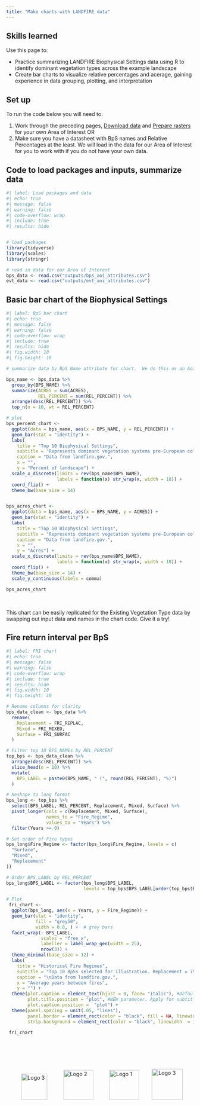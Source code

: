 ```yaml
---
title: "Make charts with LANDFIRE data"
---
```




## Skills learned

Use this page to:

- Practice summarizing LANDFIRE Biophysical Settings data using R to identify dominant vegetation types across the example landscape
- Create bar charts to visualize relative percentages and acerage, gaining experience in data grouping, plotting, and interpretation

## Set up

To run the code below you will need to:

1. Work through the preceding pages, [Download data](docs/download.html){target="blank"} and [Prepare rasters](docs/prep_rasters.html){target="blank"} for your own Area of Interest OR
2. Make sure you have a datasheet with BpS names and Relative Percentages at the least. We will load in the data for our Area of Interest for you to work with if you do not have your own data.



## Code to load packages and inputs, summarize data

```r
#| label: Load packages and data
#| echo: true
#| message: false
#| warning: false
#| code-overflow: wrap
#| include: true
#| results: hide


# load packages
library(tidyverse)
library(scales)
library(stringr)

# read in data for our Area of Interest
bps_data <- read.csv("outputs/bps_aoi_attributes.csv")
evt_data <- read.csv("outputs/evt_aoi_attributes.csv")

```



## Basic bar chart of the Biophysical Settings

```r
#| label: BpS bar chart
#| echo: true
#| message: false
#| warning: false
#| code-overflow: wrap
#| include: true
#| results: hide
#| fig.width: 10
#| fig.height: 10

# summarize data by BpS Name attribute for chart.  We do this as an AoI may have multiple variants if it crosses multiple Map Zones. We also limit output dataframe to the top 10 BpSs.  Customize as needed!

bps_name <- bps_data %>%
  group_by(BPS_NAME) %>%
  summarize(ACRES = sum(ACRES),
            REL_PERCENT = sum(REL_PERCENT)) %>%
  arrange(desc(REL_PERCENT)) %>%
  top_n(n = 10, wt = REL_PERCENT)

# plot
bps_percent_chart <- 
  ggplot(data = bps_name, aes(x = BPS_NAME, y = REL_PERCENT)) + 
  geom_bar(stat = "identity") +
  labs(
    title = "Top 10 Biophysical Settings",
    subtitle = "Represents dominant vegetation systems pre-European colonization",
    caption = "Data from landfire.gov.",
    x = "",
    y = "Percent of landscape") +
  scale_x_discrete(limits = rev(bps_name$BPS_NAME),
                   labels = function(x) str_wrap(x, width = 18)) +
  coord_flip() +
  theme_bw(base_size = 14)


bps_acres_chart <-
  ggplot(data = bps_name, aes(x = BPS_NAME, y = ACRES)) + 
  geom_bar(stat = "identity") +
  labs(
    title = "Top 10 Biophysical Settings",
    subtitle = "Represents dominant vegetation systems pre-European colonization",
    caption = "Data from landfire.gov.",
    x = "",
    y = "Acres") +
  scale_x_discrete(limits = rev(bps_name$BPS_NAME),
                   labels = function(x) str_wrap(x, width = 18)) +
  coord_flip() +
  theme_bw(base_size = 14) +
  scale_y_continuous(labels = comma)

bps_acres_chart

```

<br>

This chart can be easily replicated for the Existing Vegetation Type data by swapping out input data and names in the chart code.  Give it a try!

## Fire return interval per BpS

```r
#| label: FRI chart
#| echo: true
#| message: false
#| warning: false
#| code-overflow: wrap
#| include: true
#| results: hide
#| fig.width: 10
#| fig.height: 10

# Rename columns for clarity
bps_data_clean <- bps_data %>%
  rename(
    Replacement = FRI_REPLAC,
    Mixed = FRI_MIXED,
    Surface = FRI_SURFAC
  )

# Filter top 10 BPS_NAMEs by REL_PERCENT
top_bps <- bps_data_clean %>%
  arrange(desc(REL_PERCENT)) %>%
  slice_head(n = 10) %>%
  mutate(
    BPS_LABEL = paste0(BPS_NAME, " (", round(REL_PERCENT), "%)")
  )

# Reshape to long format
bps_long <- top_bps %>%
  select(BPS_LABEL, REL_PERCENT, Replacement, Mixed, Surface) %>%
  pivot_longer(cols = c(Replacement, Mixed, Surface),
               names_to = "Fire_Regime",
               values_to = "Years") %>%
  filter(Years >= 0)

# Set order of Fire types
bps_long$Fire_Regime <- factor(bps_long$Fire_Regime, levels = c(
  "Surface",
  "Mixed",
  "Replacement"
))

# Order BPS_LABEL by REL_PERCENT
bps_long$BPS_LABEL <- factor(bps_long$BPS_LABEL,
                             levels = top_bps$BPS_LABEL[order(top_bps$REL_PERCENT, decreasing = TRUE)])

# Plot
 fri_chart <- 
  ggplot(bps_long, aes(x = Years, y = Fire_Regime)) +
  geom_bar(stat = "identity", 
           fill = "grey50",
           width = 0.8, ) +  # grey bars
  facet_wrap(~ BPS_LABEL, 
             scales = "free_x",
             labeller = label_wrap_gen(width = 25), 
             nrow(3)) +
  theme_minimal(base_size = 12) +
  labs(
    title = "Historical Fire Regimes",
    subtitle = "Top 10 BpSs selected for illustration. Replacement = 75 - 100% top kill, Mixed = 26 - 74%, Surface = 0 - 25%",
    caption = "\nData from landfire.gov.",
    x = "Average years between fires",
    y = "") +
  theme(plot.caption = element_text(hjust = 0, face= "italic"), #Default is hjust=1
        plot.title.position = "plot", #NEW parameter. Apply for subtitle too.
        plot.caption.position =  "plot") +
  theme(panel.spacing = unit(.05, "lines"),
        panel.border = element_rect(color = "black", fill = NA, linewidth = 1), 
        strip.background = element_rect(color = "black", linewidth  = 1))

 fri_chart 
```



<br>
</br>

::: {.logo-row style="display: flex; justify-content: space-around; align-items: center; margin-top: 2em;"}

<img src="assets/usda.png" alt="Logo 3" style="height: 70px; margin: 0 20px;"/>
<img src="assets/usfs.png" alt="Logo 2" style="height: 80px; margin: 0 20px;" />
<img src="assets/doi.png" alt="Logo 1" style="height: 80px; margin: 0 20px;" />
<img src="assets/LANDFIRE.png" alt="Logo 3" style="height: 83px; margin: 0 10px;"/>
:::

